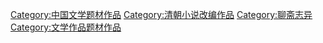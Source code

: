 [[Category:中国文学题材作品|Category:中国文学题材作品]]
[[Category:清朝小说改编作品|Category:清朝小说改编作品]]
[[Category:聊斋志异|Category:聊斋志异]]
[[Category:文学作品题材作品|Category:文学作品题材作品]]